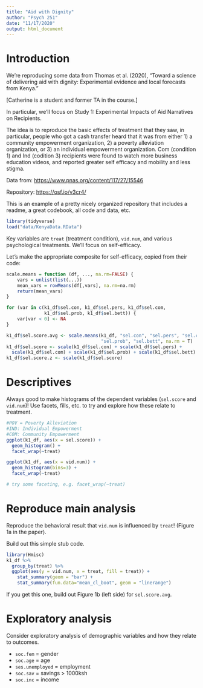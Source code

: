 ```yaml
---
title: "Aid with Dignity"
author: "Psych 251"
date: "11/17/2020"
output: html_document
---
```


# Introduction

We're reproducing some data from Thomas et al. (2020), "Toward a science of delivering aid with dignity: Experimental evidence and local forecasts from Kenya." 

[Catherine is a student and former TA in the course.]

In particular, we'll focus on Study 1: Experimental Impacts of Aid Narratives on Recipients.

The idea is to reproduce the basic effects of treatment that they saw, in particular, people who got a cash transfer heard that it was from either 1)  a community empowerment organization, 2) a poverty alleviation organization, or 3) an individual empowerment organization. Com (condition 1) and Ind (codition 3) recipients were found to watch more business education videos, and reported greater self efficacy and mobility and less stigma.

Data from: [https://www.pnas.org/content/117/27/15546]()

Repository: [https://osf.io/v3cr4/]() 

This is an example of a pretty nicely organized repository that includes a readme, a great codebook, all code and data, etc. 

```r
library(tidyverse)
load("data/KenyaData.RData")
```

Key variables are `treat` (treatment condition), `vid.num`, and various psychological treatments. We'll focus on self-efficacy.

Let's make the appropriate composite for self-efficacy, copied from their code:

```r
scale.means = function (df, ..., na.rm=FALSE) {
    vars = unlist(list(...))
    mean_vars = rowMeans(df[,vars], na.rm=na.rm)
    return(mean_vars)
}

for (var in c(k1_df$sel.con, k1_df$sel.pers, k1_df$sel.com, 
              k1_df$sel.prob, k1_df$sel.bett)) {
    var[var < 0] <- NA
}

k1_df$sel.score.avg <- scale.means(k1_df, "sel.con", "sel.pers", "sel.com", 
                                   "sel.prob", "sel.bett", na.rm = T)
k1_df$sel.score <- scale(k1_df$sel.con) + scale(k1_df$sel.pers) + 
  scale(k1_df$sel.com) + scale(k1_df$sel.prob) + scale(k1_df$sel.bett)
k1_df$sel.score.z <- scale(k1_df$sel.score)
```

# Descriptives

Always good to make histograms of the dependent variables (`sel.score` and `vid.num`)! Use facets, fills, etc. to try and explore how these relate to treatment. 

```r
#POV = Poverty Alleviation
#IND: Individual Empowerment
#COM: Community Empowerment
ggplot(k1_df, aes(x = sel.score)) + 
  geom_histogram() + 
  facet_wrap(~treat)

ggplot(k1_df, aes(x = vid.num)) + 
  geom_histogram(bins=3) + 
  facet_wrap(~treat)

# try some faceting, e.g. facet_wrap(~treat)
```


# Reproduce main analysis

Reproduce the behavioral result that `vid.num` is influenced by `treat`! (Figure 1a in the paper).

Build out this simple stub code. 

```r
library(Hmisc)
k1_df %>%
  group_by(treat) %>%
  ggplot(aes(y = vid.num, x = treat, fill = treat)) + 
    stat_summary(geom = "bar") +
    stat_summary(fun.data="mean_cl_boot", geom = "linerange")
```

If you get this one, build out Figure 1b (left side) for `sel.score.avg`. 

# Exploratory analysis

Consider exploratory analysis of demographic variables and how they relate to outcomes. 

* `soc.fem` = gender
* `soc.age` = age
* `ses.unemployed` = employment
* `soc.sav` = savings > 1000ksh
* `soc.inc` = income